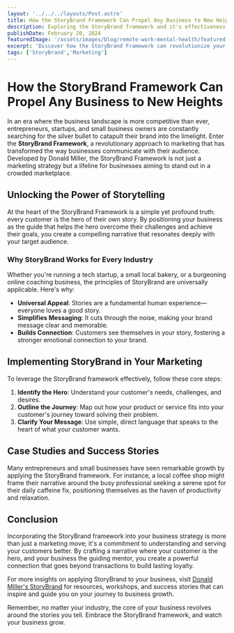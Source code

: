 ```yaml
---
layout: '../../../layouts/Post.astro'
title: How the StoryBrand Framework Can Propel Any Business to New Heights
description: Exploring the StoryBrand framework and it's effectiveness across all industries.
publishDate: February 20, 2024
featuredImage: '/assets/images/blog/remote-work-mental-health/featured.jpg'
excerpt: 'Discover how the StoryBrand Framework can revolutionize your marketing strategy, making your brand irresistible by turning every customer into the hero of their own story.'
tags: ['StoryBrand','Marketing']
---
```

# How the StoryBrand Framework Can Propel Any Business to New Heights

In an era where the business landscape is more competitive than ever, entrepreneurs, startups, and small business owners are constantly searching for the silver bullet to catapult their brand into the limelight. Enter the **StoryBrand Framework**, a revolutionary approach to marketing that has transformed the way businesses communicate with their audience. Developed by Donald Miller, the StoryBrand Framework is not just a marketing strategy but a lifeline for businesses aiming to stand out in a crowded marketplace.

## Unlocking the Power of Storytelling

At the heart of the StoryBrand Framework is a simple yet profound truth: every customer is the hero of their own story. By positioning your business as the guide that helps the hero overcome their challenges and achieve their goals, you create a compelling narrative that resonates deeply with your target audience.

### Why StoryBrand Works for Every Industry

Whether you're running a tech startup, a small local bakery, or a burgeoning online coaching business, the principles of StoryBrand are universally applicable. Here's why:

- **Universal Appeal**: Stories are a fundamental human experience—everyone loves a good story.
- **Simplifies Messaging**: It cuts through the noise, making your brand message clear and memorable.
- **Builds Connection**: Customers see themselves in your story, fostering a stronger emotional connection to your brand.

## Implementing StoryBrand in Your Marketing

To leverage the StoryBrand framework effectively, follow these core steps:

1. **Identify the Hero**: Understand your customer's needs, challenges, and desires.
2. **Outline the Journey**: Map out how your product or service fits into your customer's journey toward solving their problem.
3. **Clarify Your Message**: Use simple, direct language that speaks to the heart of what your customer wants.

## Case Studies and Success Stories

Many entrepreneurs and small businesses have seen remarkable growth by applying the StoryBrand framework. For instance, a local coffee shop might frame their narrative around the busy professional seeking a serene spot for their daily caffeine fix, positioning themselves as the haven of productivity and relaxation.

## Conclusion

Incorporating the StoryBrand framework into your business strategy is more than just a marketing move; it's a commitment to understanding and serving your customers better. By crafting a narrative where your customer is the hero, and your business the guiding mentor, you create a powerful connection that goes beyond transactions to build lasting loyalty.

For more insights on applying StoryBrand to your business, visit [Donald Miller's StoryBrand](https://storybrand.com) for resources, workshops, and success stories that can inspire and guide you on your journey to business growth.

Remember, no matter your industry, the core of your business revolves around the stories you tell. Embrace the StoryBrand framework, and watch your business grow.
